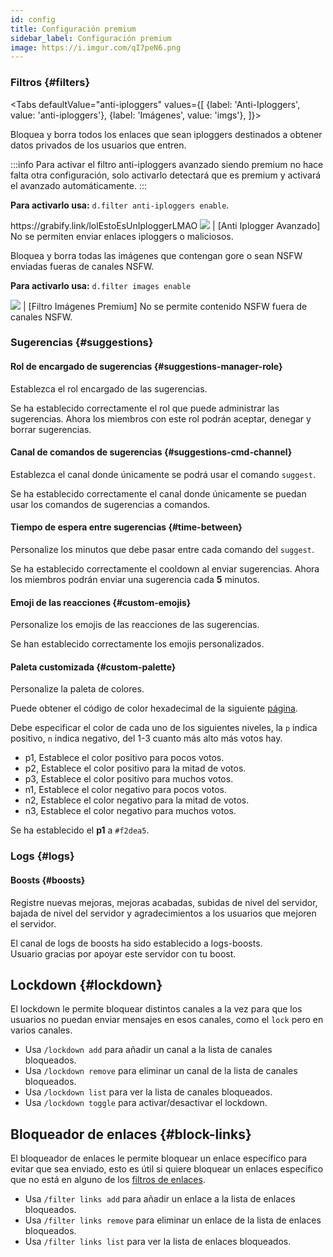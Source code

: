 ```yaml
---
id: config
title: Configuración premium
sidebar_label: Configuración premium
image: https://i.imgur.com/qI7peN6.png
---
```



### Filtros {#filters}

<Tabs
  defaultValue="anti-iploggers"
  values={[
    {label: 'Anti-Iploggers', value: 'anti-iploggers'},
    {label: 'Imágenes', value: 'imgs'},
  ]}>
  <TabItem value="anti-iploggers">

  Bloquea y borra todos los enlaces que sean iploggers destinados a obtener datos privados de los usuarios que entren.

:::info
  Para activar el filtro anti-iploggers avanzado siendo premium no hace falta otra configuración, solo activarlo detectará que es premium y activará el avanzado automáticamente.
:::


  **Para activarlo usa:** ``d.filter anti-iploggers enable``.

  <DiscordMessages>
  <DiscordMessage author="Usuario" avatar="https://cdn.discordapp.com/embed/avatars/4.png"><span className="red-text">https://grabify.link/lolEstoEsUnIploggerLMAO</span></DiscordMessage>
  <discord-message author="D-Safe" avatar="https://i.imgur.com/FFBgOWE.png" bot='true' verified='true'><img className="discord-emoji" src="https://cdn.discordapp.com/emojis/847563585319469149.png?v=1"></img> | <span className="bold">[Anti Iplogger Avanzado]</span> No se permiten enviar enlaces iploggers o maliciosos.</discord-message>
</DiscordMessages>
  </TabItem>
  <TabItem value="imgs">

  Bloquea y borra todas las imágenes que contengan gore o sean NSFW enviadas fueras de canales NSFW.


  **Para activarlo usa:** ``d.filter images enable``

  <DiscordMessages>
  <DiscordMessage author="Usuario" avatar="https://cdn.discordapp.com/embed/avatars/4.png"><discord-attachment slot="attachments" url="https://i.imgur.com/HJ3Oh4V.png" height="278" width="278" alt="dragonite"></discord-attachment>
  </DiscordMessage>
  <discord-message author="D-Safe" avatar="https://i.imgur.com/FFBgOWE.png" bot='true' verified='true'><img className="discord-emoji" src="https://cdn.discordapp.com/emojis/847563585319469149.png?v=1"></img> | <span className="bold">[Filtro Imágenes Premium]</span> No se permite contenido NSFW fuera de canales NSFW.</discord-message>
</DiscordMessages>
  </TabItem>
</Tabs>

### Sugerencias {#suggestions}
#### Rol de encargado de sugerencias {#suggestions-manager-role}
Establezca el rol encargado de las sugerencias.

<DiscordMessages>
  <discord-message profile="bot">
    <discord-command slot="reply" profile="user" command="/suggestions role set"></discord-command>
    <discord-custom-emoji name="checknew"></discord-custom-emoji> Se ha establecido correctamente el rol que puede administrar las sugerencias. Ahora los miembros con este rol podrán aceptar, denegar y borrar sugerencias.
  </discord-message>
</DiscordMessages>

#### Canal de comandos de sugerencias {#suggestions-cmd-channel}
Establezca el canal donde únicamente se podrá usar el comando `suggest`.

<DiscordMessages>
  <discord-message profile="bot">
    <discord-command slot="reply" profile="user" command="/suggestions channels set"></discord-command>
    <discord-custom-emoji name="checknew"></discord-custom-emoji> Se ha establecido correctamente el canal donde únicamente se puedan usar los comandos de sugerencias a <discord-mention type="channel">comandos</discord-mention>.
  </discord-message>
</DiscordMessages>

#### Tiempo de espera entre sugerencias {#time-between}
Personalize los minutos que debe pasar entre cada comando del `suggest`.

<DiscordMessages>
  <discord-message profile="bot">
    <discord-command slot="reply" profile="user" command="/suggestions cooldown set"></discord-command>
    <discord-custom-emoji name="checknew"></discord-custom-emoji> Se ha establecido correctamente el cooldown al enviar sugerencias. Ahora los miembros podrán enviar una sugerencia cada <b>5</b> minutos.
  </discord-message>
</DiscordMessages>

#### Emoji de las reacciones {#custom-emojis}
Personalize los emojis de las reacciones de las sugerencias.

<DiscordMessages>
  <discord-message profile="bot">
    <discord-command slot="reply" profile="user" command="/suggestions customemojis set"></discord-command>
    <discord-custom-emoji name="checknew"></discord-custom-emoji> Se han establecido correctamente los emojis personalizados.
  </discord-message>
</DiscordMessages>

#### Paleta customizada {#custom-palette}
Personalize la paleta de colores.

Puede obtener el código de color hexadecimal de la siguiente [página](https://htmlcolorcodes.com/).

Debe especificar el color de cada uno de los siguientes niveles, la `p` indica positivo, `n` indica negativo, del 1-3 cuanto más alto más votos hay.
* p1, Establece el color positivo para pocos votos.
* p2, Establece el color positivo para la mitad de votos.
* p3, Establece el color positivo para muchos votos.
* n1, Establece el color negativo para pocos votos.
* n2, Establece el color negativo para la mitad de votos.
* n3, Establece el color negativo para muchos votos.

<DiscordMessages>
  <discord-message profile="bot">
    <discord-command slot="reply" profile="user" command="/suggestions customemojis set"></discord-command>
    <discord-custom-emoji name="checknew"></discord-custom-emoji> Se ha establecido el <b>p1</b> a <code>#f2dea5</code>.
  </discord-message>
</DiscordMessages>

### Logs {#logs}

#### Boosts {#boosts}
Registre nuevas mejoras, mejoras acabadas, subidas de nivel del servidor, bajada de nivel del servidor y agradecimientos a los usuarios que mejoren el servidor.

<DiscordMessages>
  <discord-message profile="bot">
    <discord-command slot="reply" profile="user" command="/logs set">
    </discord-command>
      <discord-custom-emoji name="checknew"></discord-custom-emoji> El canal de logs de boosts ha sido establecido a <discord-mention type="channel">logs-boosts</discord-mention>.
  </discord-message>
</DiscordMessages>

<br/>

<DiscordMessages>
  <discord-message profile="bot">
    <discord-embed slot="embeds" author-image="https://cdn.discordapp.com/embed/avatars/4.png" author-name="Usuario#0000" embed-title="¡Gracias por tu boost!" color="#ff73fa" thumbnail="https://cdn.discordapp.com/embed/avatars/4.png">
    <discord-embed-description slot="description"><discord-mention type="user">Usuario</discord-mention> gracias por apoyar este servidor con tu boost.</discord-embed-description>
    </discord-embed>
  </discord-message>
</DiscordMessages>


## Lockdown {#lockdown}

El lockdown le permite bloquear distintos canales a la vez para que los usuarios no puedan enviar mensajes en esos canales, como el `lock` pero en varios canales.

* Usa `/lockdown add` para añadir un canal a la lista de canales bloqueados.
* Usa `/lockdown remove` para eliminar un canal de la lista de canales bloqueados.
* Usa `/lockdown list` para ver la lista de canales bloqueados.
* Usa `/lockdown toggle` para activar/desactivar el lockdown.

## Bloqueador de enlaces {#block-links}

El bloqueador de enlaces le permite bloquear un enlace específico para evitar que sea enviado, esto es útil si quiere bloquear un enlaces específico que no está en alguno de los [filtros de enlaces](config/filters.mdx#link-filters).

* Usa `/filter links add` para añadir un enlace a la lista de enlaces bloqueados.
* Usa `/filter links remove` para eliminar un enlace de la lista de enlaces bloqueados.
* Usa `/filter links list` para ver la lista de enlaces bloqueados.
